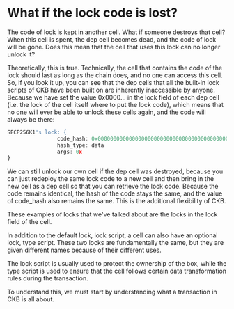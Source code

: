 # What if the lock code is lost?

The code of lock is kept in another cell. What if someone destroys that cell? When this cell is spent, the dep cell becomes dead, and the code of lock will be gone. Does this mean that the cell that uses this lock can no longer unlock it?

Theoretically, this is true. Technically, the cell that contains the code of the lock should last as long as the chain does, and no one can access this cell. So, if you look it up, you can see that the dep cells that all the built-in lock scripts of CKB have been built on are inherently inaccessible by anyone. Because we have set the value 0x0000... in the lock field of each dep cell (i.e. the lock of the cell itself where to put the lock code), which means that no one will ever be able to unlock these cells again, and the code will always be there:

``` ts
SECP256K1's lock: {
                code_hash: 0x0000000000000000000000000000000000000000000000000000000000000000
                hash_type: data
                args: 0x
}
```

We can still unlock our own cell if the dep cell was destroyed, because you can just redeploy the same lock code to a new cell and then bring in the new cell as a dep cell so that you can retrieve the lock code. Because the code remains identical, the hash of the code stays the same, and the value of code_hash also remains the same. This is the additional flexibility of CKB.

These examples of locks that we've talked about are the locks in the lock field of the cell.

In addition to the default lock, lock script, a cell can also have an optional lock, type script. These two locks are fundamentally the same, but they are given different names because of their different uses.

The lock script is usually used to protect the ownership of the box, while the type script is used to ensure that the cell follows certain data transformation rules during the transaction.

To understand this, we must start by understanding what a transaction in CKB is all about.